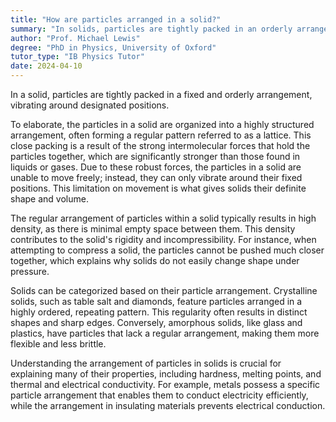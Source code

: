 ```yaml
---
title: "How are particles arranged in a solid?"
summary: "In solids, particles are tightly packed in an orderly arrangement, allowing them to vibrate around fixed positions, which contributes to their rigidity and defined shape."
author: "Prof. Michael Lewis"
degree: "PhD in Physics, University of Oxford"
tutor_type: "IB Physics Tutor"
date: 2024-04-10
---
```


In a solid, particles are tightly packed in a fixed and orderly arrangement, vibrating around designated positions.

To elaborate, the particles in a solid are organized into a highly structured arrangement, often forming a regular pattern referred to as a lattice. This close packing is a result of the strong intermolecular forces that hold the particles together, which are significantly stronger than those found in liquids or gases. Due to these robust forces, the particles in a solid are unable to move freely; instead, they can only vibrate around their fixed positions. This limitation on movement is what gives solids their definite shape and volume.

The regular arrangement of particles within a solid typically results in high density, as there is minimal empty space between them. This density contributes to the solid's rigidity and incompressibility. For instance, when attempting to compress a solid, the particles cannot be pushed much closer together, which explains why solids do not easily change shape under pressure.

Solids can be categorized based on their particle arrangement. Crystalline solids, such as table salt and diamonds, feature particles arranged in a highly ordered, repeating pattern. This regularity often results in distinct shapes and sharp edges. Conversely, amorphous solids, like glass and plastics, have particles that lack a regular arrangement, making them more flexible and less brittle.

Understanding the arrangement of particles in solids is crucial for explaining many of their properties, including hardness, melting points, and thermal and electrical conductivity. For example, metals possess a specific particle arrangement that enables them to conduct electricity efficiently, while the arrangement in insulating materials prevents electrical conduction.
    